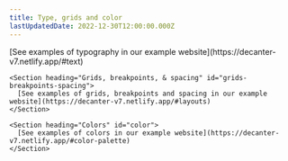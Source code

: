 ```yaml
---
title: Type, grids and color
lastUpdatedDate: 2022-12-30T12:00:00.000Z
---
```

<div className="flex flex-col 2xl:flex-row-reverse">
  <div className="2xl:sticky 2xl:top-0 2xl:pl-26 2xl:shrink-0 rs-mb-5 2xl:mb-0">
    <SectionNav>
      <SectionNavItem href="#typography" label="Typography" />
      <SectionNavItem href="#grids-breakpoints-spacing" label="Grids, breakpoints, & spacing" />
      <SectionNavItem href="#Color" label="color" />
    </SectionNav>
  </div>
  <div className="grow">
    <Section heading="Typography" id="typography">
      [See examples of typography in our example website](https://decanter-v7.netlify.app/#text)
    </Section>

    <Section heading="Grids, breakpoints, & spacing" id="grids-breakpoints-spacing">
      [See examples of grids, breakpoints and spacing in our example website](https://decanter-v7.netlify.app/#layouts)
    </Section>

    <Section heading="Colors" id="color">
      [See examples of colors in our example website](https://decanter-v7.netlify.app/#color-palette)
    </Section>
  </div>
</div>
